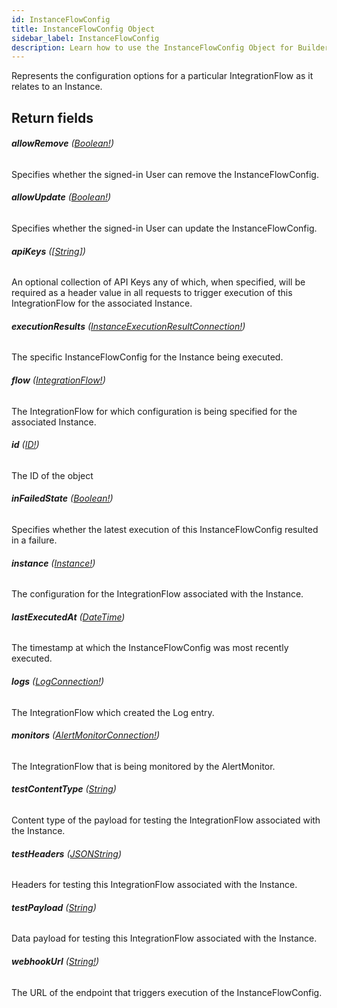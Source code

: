 ```yaml
---
id: InstanceFlowConfig
title: InstanceFlowConfig Object
sidebar_label: InstanceFlowConfig
description: Learn how to use the InstanceFlowConfig Object for Builder's API.
---
```


Represents the configuration options for a particular IntegrationFlow as it
relates to an Instance.

## Return fields

###### <b>allowRemove</b> ([Boolean!](/composer/builder/api/schema/scalar/Boolean.mdx))

Specifies whether the signed-in User can remove the InstanceFlowConfig.

###### <b>allowUpdate</b> ([Boolean!](/composer/builder/api/schema/scalar/Boolean.mdx))

Specifies whether the signed-in User can update the InstanceFlowConfig.

###### <b>apiKeys</b> ([[String]](/composer/builder/api/schema/scalar/String.mdx))

An optional collection of API Keys any of which, when specified, will be required as a header value in all requests to trigger execution of this IntegrationFlow for the associated Instance.

###### <b>executionResults</b> ([InstanceExecutionResultConnection!](/composer/builder/api/schema/object/InstanceExecutionResultConnection.mdx))

The specific InstanceFlowConfig for the Instance being executed.

###### <b>flow</b> ([IntegrationFlow!](/composer/builder/api/schema/object/IntegrationFlow.mdx))

The IntegrationFlow for which configuration is being specified for the associated Instance.

###### <b>id</b> ([ID!](/composer/builder/api/schema/scalar/ID.mdx))

The ID of the object

###### <b>inFailedState</b> ([Boolean!](/composer/builder/api/schema/scalar/Boolean.mdx))

Specifies whether the latest execution of this InstanceFlowConfig resulted in a failure.

###### <b>instance</b> ([Instance!](/composer/builder/api/schema/object/Instance.mdx))

The configuration for the IntegrationFlow associated with the Instance.

###### <b>lastExecutedAt</b> ([DateTime](/composer/builder/api/schema/scalar/DateTime.mdx))

The timestamp at which the InstanceFlowConfig was most recently executed.

###### <b>logs</b> ([LogConnection!](/composer/builder/api/schema/object/LogConnection.mdx))

The IntegrationFlow which created the Log entry.

###### <b>monitors</b> ([AlertMonitorConnection!](/composer/builder/api/schema/object/AlertMonitorConnection.mdx))

The IntegrationFlow that is being monitored by the AlertMonitor.

###### <b>testContentType</b> ([String](/composer/builder/api/schema/scalar/String.mdx))

Content type of the payload for testing the IntegrationFlow associated with the Instance.

###### <b>testHeaders</b> ([JSONString](/composer/builder/api/schema/scalar/JSONString.mdx))

Headers for testing this IntegrationFlow associated with the Instance.

###### <b>testPayload</b> ([String](/composer/builder/api/schema/scalar/String.mdx))

Data payload for testing this IntegrationFlow associated with the Instance.

###### <b>webhookUrl</b> ([String!](/composer/builder/api/schema/scalar/String.mdx))

The URL of the endpoint that triggers execution of the InstanceFlowConfig.
